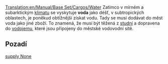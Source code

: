 [[Translation:en/Manual/Base Set/Cargos/Water]]
{{cs/Překlad|origin= en/Manual/Base Set/Cargos/Water
|from  = en
|to    = cs
|Percentage =0
}}
{{cs/Manual/Base Set/Cargos/Náklad|name=Voda
|image=en/Manual/Base Set/Cargos/Water.png
|produced=[[en/Manual/Base Set/Industries/Water Supply|studna]]
|accepted=[[en/Manual/Base Set/Industries/Water Tower|vodojem]]
}}
Zatímco v mírném a subarktickým [[en/Manual/Climates|klimatu]] se vyskytuje '''voda''' jako déšť, v subtropických oblastech, je poněkud obtížnější získat vodu. Tady se musí dodávat do měst voda jako jiné zboží. To znamená, že musí být těžená z [[en/Manual/Base Set/Industries/Water Supply|studní]] a dopravena do [[en/Manual/Base Set/Industries/Water Tower|vodojemu]], které jsou připojeny do městské vodovodní sítě.

==Pozadí==
[https://www.wikipedia.org/wiki/Water supply None]